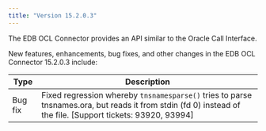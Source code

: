 ```yaml
---
title: "Version 15.2.0.3"
---
```

The EDB OCL Connector provides an API similar to the Oracle Call Interface.

New features, enhancements, bug fixes, and other changes in the EDB OCL Connector 15.2.0.3 include:

|  Type   |                                                                       Description                                                                        |
| ------- | -------------------------------------------------------------------------------------------------------------------------------------------------------- |
| Bug fix | Fixed regression whereby `tnsnamesparse()` tries to parse tnsnames.ora, but reads it from stdin (fd 0) instead of the file. [Support tickets: 93920, 93994] |
